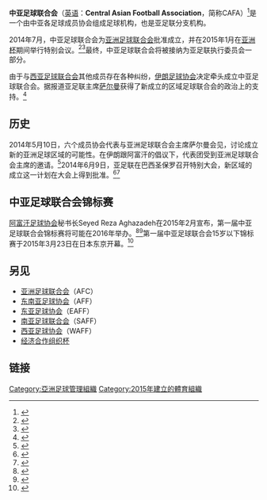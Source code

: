 {{noteTA
|T=zh-hans:中亚足球协会; zh-cn:中亚足球联合会; zh-tw:中亞足球聯盟; zh-hk:中亞足球協會;
|1=zh-hans:中亚足球协会; zh-cn:中亚足球联合会; zh-tw:中亞足球聯盟; zh-hk:中亞足球協會;
|2=zh-hans:协会; zh-tw:聯盟; zh-hk:協會;
|3=zh-hans:亚足联; zh-tw:亞洲足聯; zh-hk:亞洲足協;
|4=zh-hans:东亚足球协会; zh-cn:东亚足球联合会; zh-tw:東亞足球聯盟; zh-hk:東亞足球協會;
|5=zh-hans:东南亚足球协会; zh-cn:东南亚足球联合会; zh-tw:東南亞足球聯盟; zh-hk:東南亞足球協會;
|6=zh-hans:南亚足球协会; zh-cn:南亚足球联合会; zh-tw:南亞足球聯盟; zh-hk:南亞足球協會;
|7=zh-hans:西亚足球协会; zh-cn:西亚足球联合会; zh-tw:西亞足球聯盟; zh-hk:西亞足球協會;
}}
{{Infobox Organization
|name = 中亚足球联合会
|abbreviation = 中亚足联
|image = 
|size = 
|caption = 
|map = CAFF member associations map.png
|mcaption = 
|motto = 
|formation = {{Start date and years ago|2015|01|09}}
|type = 体育组织
|membership = [[#Member_associations|6]]
|headquarters = [[乌兹别克斯坦|乌兹别克斯坦]] [[塔什干|塔什干]]
|leader_title = 主席
|leader_name ={{flagicon|UZB}} [[米拉布拉尔·乌斯马诺夫|米拉布拉尔·乌斯马诺夫]]
|leader_title2 = 副主席
|leader_name2 ={{flagicon|IRN}} [[阿里.卡法希恩|阿里.卡法希恩]]
|website = 
}}

'''中亚足球联合会'''（[[英语|英语]]：'''Central Asian Football Association'''，简称CAFA）<ref>{{cite web|title=اتحادیه فوتبال آسیای مرکزی ایجاد شد|url=http://www.bbc.co.uk/persian/afghanistan/2015/02/150221_zs_central_asian_football_association|publisher=BBC|accessdate=22 February 2015|date=22 February 2015|language=fa|archive-date=2015-02-23|archive-url=https://web.archive.org/web/20150223133832/http://www.bbc.co.uk/persian/afghanistan/2015/02/150221_zs_central_asian_football_association|dead-url=no}}</ref>是一个由中亚各足球成员协会组成足球机构，也是亚足联分支机构。

2014年7月，中亚足球联合会为[[亚洲足球联合会|亚洲足球联合会]]批准成立，并在2015年1月在[[2015年亚洲杯足球赛|亚洲杯]]期间举行特别会议。<ref>{{cite web|title='Central Zone' gets thumbs up from Tajikistan|url=http://www.the-afc.com/en/about-afc/afc-committees/1127-executive-committee/28784-central-zone-gets-thumbs-up-from-tajikistan.html|publisher=The AFC|accessdate=10 June 2014|date=10 June 2014|deadurl=yes|archiveurl=https://web.archive.org/web/20140612013350/http://www.the-afc.com/en/about-afc/afc-committees/1127-executive-committee/28784-central-zone-gets-thumbs-up-from-tajikistan.html|archivedate=2014年6月12日}}</ref><ref>{{cite web|title=AFC adds a fifth zone as Extraordinary Congress approves amendments to AFC Statutes|url=http://www.the-afc.com/executive-committee/afc-adds-a-fifth-zone-as-extraordinary-congress-approves-amendments-to-afc|publisher=The AFC|accessdate=9 January 2015|date=12 January 2015|archive-date=2017-08-30|archive-url=https://web.archive.org/web/20170830171125/http://www.the-afc.com/executive-committee/afc-adds-a-fifth-zone-as-extraordinary-congress-approves-amendments-to-afc|dead-url=no}}</ref>最终，中亚足球联合会将被接纳为亚足联执行委员会一部分。

由于与[[西亚足球协会|西亚足球联合会]]其他成员存在各种纠纷，[[伊朗足球协会|伊朗足球协会]]决定牵头成立中亚足球联合会。据报道亚足联主席[[萨尔曼|萨尔曼]]获得了新成立的区域足球联合会的政治上的支持。<ref>{{cite web|last1=Warshaw|first1=Andrew|title=Shaikh Salman flexes his political muscle to brush aside Prince Ali|url=http://www.insideworldfootball.com/world-football/asia/14820-shaikh-salman-flexes-his-political-muscle-to-brush-aside-prince-ali|publisher=InsideWorldFootball.com|accessdate=10 June 2014|date=10 June 2014|archive-date=2016-03-04|archive-url=https://web.archive.org/web/20160304032416/http://www.insideworldfootball.com/world-football/asia/14820-shaikh-salman-flexes-his-political-muscle-to-brush-aside-prince-ali|dead-url=no}}</ref>

==历史==
2014年5月10日，六个成员协会代表与亚洲足球联合会主席萨尔曼会见，讨论成立新的亚洲足球区域的可能性。在伊朗跟阿富汗的倡议下，代表团受到亚洲足球联合会主席的邀请。<ref>{{cite web|title=Central Asians meet Sheikh Salman to create CAFA|url=http://aff.org.af/english/central-asians-meet-sheikh-salman-to-create-cafa/|publisher=aff.org.af|accessdate=29 October 2014|date=17 May 2014|deadurl=yes|archiveurl=https://web.archive.org/web/20141029194753/http://aff.org.af/english/central-asians-meet-sheikh-salman-to-create-cafa/|archivedate=2014年10月29日}}</ref>2014年6月9日，亚足联在巴西圣保罗召开特别大会，新区域的成立这一计划在大会上得到批准。<ref>{{cite web|title=Sheikh Salman Wins Bitter Battle to End Prince Ali's FIFA Vice-Presidency|url=http://www.worldfootballinsider.com/Story.aspx?id=37037|publisher=worldfootballinsider.com|accessdate=29 October 2014|format=10 June 2014|archive-date=2014-10-29|archive-url=https://web.archive.org/web/20141029191636/http://www.worldfootballinsider.com/Story.aspx?id=37037|dead-url=no}}</ref><ref>{{cite web|title=AFC president to resume FIFA Vice Presidency|url=http://www.goal.com/en-sg/news/3952/asia/2014/06/11/4873346/afc-president-to-assume-fifa-vice-presidency|publisher=goal.com|accessdate=29 October 2014|date=11 June 2014|archive-date=2019-05-12|archive-url=https://web.archive.org/web/20190512060913/https://www.goal.com/en-sg/news/3952/asia/2014/06/11/4873346/afc-president-to-assume-fifa-vice-presidency|dead-url=no}}</ref>

==中亚足球联合会锦标赛==
[[阿富汗足球协会|阿富汗足球协会]]秘书长Seyed Reza Aghazadeh在2015年2月宣布，第一届中亚足球联合会锦标赛将可能在2016年举办。<ref>{{cite web|title=Last Afghanistan championship|url=http://www.goalnepal.com/news.php?id=23372/|publisher=Goal Nepal|accessdate=23 February 2015|date=23 February 2015|archive-date=2016-03-20|archive-url=https://web.archive.org/web/20160320205606/http://www.goalnepal.com/news.php?id=23372%2F|dead-url=no}}</ref><ref>{{Cite web |url=http://www.goal.com/en-india/news/2696/indian-national-team/2015/02/26/9256272/afghanistan-to-play-saff-championship-for-the-last-time-in |title=Afghanistan to play SAFF Championship for the last time in 2015 |accessdate=2015-10-01 |archive-date=2017-09-10 |archive-url=https://web.archive.org/web/20170910115858/http://www.goal.com/en-india/news/2696/indian-national-team/2015/02/26/9256272/afghanistan-to-play-saff-championship-for-the-last-time-in |dead-url=no }}</ref>第一届中亚足球联合会15岁以下锦标赛于2015年3月23日在日本东京开幕。<ref>{{Cite web |url=http://afghanistantimes.af/cafa-championship-afghan-u-15-football-squad-off-to-japan/ |title=CAFA championship: Afghan U-15 football squad off to Japan |accessdate=2015-10-01 |archive-date=2020-10-25 |archive-url=https://web.archive.org/web/20201025100843/http://www.afghanistantimes.af/cafa-championship-afghan-u-15-football-squad-off-to-japan/ |dead-url=no }}</ref>

==另见==
* [[亚洲足球联合会|亚洲足球联合会]]（AFC）
* [[东南亚足球协会|东南亚足球协会]]（AFF）
* [[东亚足球协会|东亚足球协会]]（EAFF）
* [[南亚足球联合会|南亚足球联合会]]（SAFF）
* [[西亚足球协会|西亚足球协会]]（WAFF）
* [[经济合作组织杯|经济合作组织杯]]

==链接==
{{reflist}}

[[Category:亞洲足球管理組織|Category:亞洲足球管理組織]]
[[Category:2015年建立的體育組織|Category:2015年建立的體育組織]]